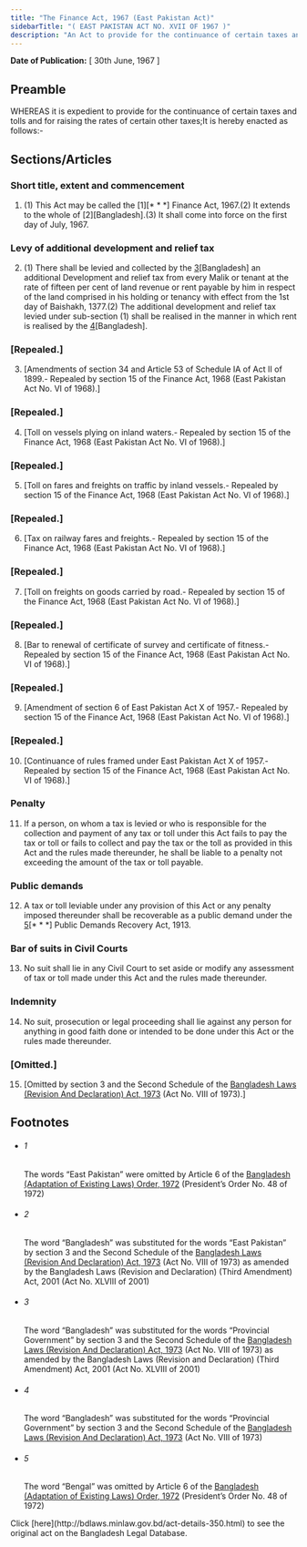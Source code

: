 ```yaml
---
title: "The Finance Act, 1967 (East Pakistan Act)"
sidebarTitle: "( EAST PAKISTAN ACT NO. XVII OF 1967 )"
description: "An Act to provide for the continuance of certain taxes and tolls and for raising the rates of certain other taxes."
---
```


**Date of Publication:** [ 30th June, 1967 ]

## Preamble

WHEREAS it is expedient to provide for the continuance of certain taxes and tolls and for raising the rates of certain other taxes;It is hereby enacted as follows:-

## Sections/Articles

### Short title, extent and commencement

1. (1) This Act may be called the [1][\* \* \*] Finance Act, 1967.(2) It extends to the whole of [2][Bangladesh].(3) It shall come into force on the first day of July, 1967.

### Levy of additional development and relief tax

2. (1) There shall be levied and collected by the [3](1)[Bangladesh] an additional Development and relief tax from every Malik or tenant at the rate of fifteen per cent of land revenue or rent payable by him in respect of the land comprised in his holding or tenancy with effect from the 1st day of Baishakh, 1377.(2) The additional development and relief tax levied under sub-section (1) shall be realised in the manner in which rent is realised by the [4](2)[Bangladesh].

### [Repealed.]

3. [Amendments of section 34 and Article 53 of Schedule IA of Act II of 1899.- Repealed by section 15 of the Finance Act, 1968 (East Pakistan Act No. VI of 1968).]

### [Repealed.]

4. [Toll on vessels plying on inland waters.- Repealed by section 15 of the Finance Act, 1968 (East Pakistan Act No. VI of 1968).]

### [Repealed.]

5. [Toll on fares and freights on traffic by inland vessels.- Repealed by section 15 of the Finance Act, 1968 (East Pakistan Act No. VI of 1968).]

### [Repealed.]

6. [Tax on railway fares and freights.- Repealed by section 15 of the Finance Act, 1968 (East Pakistan Act No. VI of 1968).]

### [Repealed.]

7. [Toll on freights on goods carried by road.- Repealed by section 15 of the Finance Act, 1968 (East Pakistan Act No. VI of 1968).]

### [Repealed.]

8. [Bar to renewal of certificate of survey and certificate of fitness.- Repealed by section 15 of the Finance Act, 1968 (East Pakistan Act No. VI of 1968).]

### [Repealed.]

9. [Amendment of section 6 of East Pakistan Act X of 1957.- Repealed by section 15 of the Finance Act, 1968 (East Pakistan Act No. VI of 1968).]

### [Repealed.]

10. [Continuance of rules framed under East Pakistan Act X of 1957.- Repealed by section 15 of the Finance Act, 1968 (East Pakistan Act No. VI of 1968).]

### Penalty

11. If a person, on whom a tax is levied or who is responsible for the collection and payment of any tax or toll under this Act fails to pay the tax or toll or fails to collect and pay the tax or the toll as provided in this Act and the rules made thereunder, he shall be liable to a penalty not exceeding the amount of the tax or toll payable.

### Public demands

12. A tax or toll leviable under any provision of this Act or any penalty imposed thereunder shall be recoverable as a public demand under the [5](1)[\* \* \*] Public Demands Recovery Act, 1913.

### Bar of suits in Civil Courts

13. No suit shall lie in any Civil Court to set aside or modify any assessment of tax or toll made under this Act and the rules made thereunder.

### Indemnity

14. No suit, prosecution or legal proceeding shall lie against any person for anything in good faith done or intended to be done under this Act or the rules made thereunder.

### [Omitted.]

15. [Omitted by section 3 and the Second Schedule of the [Bangladesh Laws (Revision And Declaration) Act, 1973](/laws/act-430 "Bangladesh Laws (Revision And Declaration) Act, 1973") (Act No. VIII of 1973).]

## Footnotes

- ###### 1

  The words “East Pakistan” were omitted by Article 6 of the [Bangladesh (Adaptation of Existing Laws) Order, 1972](/laws/act-388 "Bangladesh (Adaptation of Existing Laws) Order, 1972 ") (President’s Order No. 48 of 1972)

- ###### 2

  The word “Bangladesh” was substituted for the words “East Pakistan” by section 3 and the Second Schedule of the [Bangladesh Laws (Revision And Declaration) Act, 1973](/laws/act-430 "Bangladesh Laws (Revision And Declaration) Act, 1973") (Act No. VIII of 1973) as amended by the Bangladesh Laws (Revision and Declaration) (Third Amendment) Act, 2001 (Act No. XLVIII of 2001)

- ###### 3

  The word “Bangladesh” was substituted for the words “Provincial Government” by section 3 and the Second Schedule of the [Bangladesh Laws (Revision And Declaration) Act, 1973](/laws/act-430 "Bangladesh Laws (Revision And Declaration) Act, 1973") (Act No. VIII of 1973) as amended by the Bangladesh Laws (Revision and Declaration) (Third Amendment) Act, 2001 (Act No. XLVIII of 2001)

- ###### 4

  The word “Bangladesh” was substituted for the words “Provincial Government” by section 3 and the Second Schedule of the [Bangladesh Laws (Revision And Declaration) Act, 1973](/laws/act-430 "Bangladesh Laws (Revision And Declaration) Act, 1973") (Act No. VIII of 1973)

- ###### 5

  The word “Bengal” was omitted by Article 6 of the [Bangladesh (Adaptation of Existing Laws) Order, 1972](/laws/act-388 "Bangladesh (Adaptation of Existing Laws) Order, 1972 ") (President’s Order No. 48 of 1972)

<Note>
  Click [here](http://bdlaws.minlaw.gov.bd/act-details-350.html) to see the original act on the Bangladesh Legal Database.
</Note>
